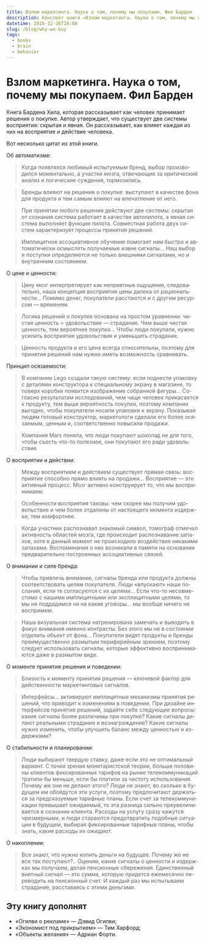 ```yaml
---
title: Взлом маркетинга. Наука о том, почему мы покупаем. Фил Барден
description: Конспект книги «Взлом маркетинга. Наука о том, почему мы покупаем» Фила Бардена.
datetime: 2016-12-26T18:00
slug: /blog/why-we-buy
tags:
  - books
  - brain
  - behavior
---
```


# Взлом маркетинга. Наука о том, почему мы покупаем. Фил Барден

Книга Бардена Хила, которая рассказывает как человек принимает решения о покупке. Автор утверждает, что существует две системы восприятия: скрытая и явная. Он рассказывает, как влияет каждая из них на восприятие и действие человека.

Вот несколько цитат из этой книги.

Об автоматизме:

> Когда по­яв­лял­ся лю­би­мый ис­пы­ту­е­мым бренд, вы­бор про­из­во­дил­ся мо­мен­таль­но, а участ­ки моз­га, от­ве­ча­ю­щие за кри­ти­че­ский ана­лиз и ло­ги­че­ские суж­де­ния, тормозились.

> Брен­ды вли­я­ют на ре­ше­ние о по­куп­ке: вы­сту­па­ют в ка­че­стве фо­на для про­дук­та и тем са­мым вли­я­ют на впе­чат­ле­ние от него.

> При при­ня­тии лю­бо­го ре­ше­ния дей­ству­ют две си­сте­мы: скры­тая от со­зна­ния си­сте­ма ра­бо­та­ет в ка­че­стве ав­то­пи­ло­та, а яв­ная си­сте­ма вы­пол­ня­ет функ­ции пи­ло­та. Сов­мест­ная ра­бо­та двух си­стем ха­рак­те­ри­зу­ет про­цес­сы при­ня­тия ре­ше­ний.

> Им­пли­цит­ное ас­со­ци­а­тив­ное обу­че­ние по­мо­га­ет нам быст­ро и ав­то­ма­ти­че­ски осмыс­лять по­лу­ча­е­мые извне сиг­на­лы… Наш вы­бор и по­ступ­ки опре­де­ля­ют­ся не толь­ко внеш­ни­ми сиг­на­ла­ми, но и внут­рен­ним со­сто­я­ни­ем.

О цене и ценности:

> Це­ну мозг ин­тер­пре­ти­ру­ет как непри­ят­ные ощу­ще­ния, сле­до­ва­тель­но, на­ша кон­цеп­ция вос­при­я­тия це­ны да­ле­ка от ра­ци­о­наль­ности… По­ми­мо де­нег, по­ку­па­те­ли рас­ста­ют­ся и с дру­гим ре­сур­сом — вре­ме­нем.

> Ло­ги­ка ре­ше­ний о по­куп­ке ос­но­ва­на на про­стом урав­не­нии: чи­стая цен­ность = удо­воль­ствие — стра­да­ние. Чем вы­ше чи­стая цен­ность, тем ве­ро­ят­нее по­куп­ка… Что­бы лю­ди по­ку­па­ли, нуж­но уси­лить вос­при­я­тие удо­воль­ствия и умень­шить стра­да­ние.

> Цен­ность про­дук­та и его це­на все­гда от­но­си­тель­ны, по­это­му для при­ня­тия ре­ше­ний нам нуж­но иметь воз­мож­ность срав­ни­вать.

Принцип осязаемости:

> В ком­па­нии Lego со­зда­ли та­кую си­сте­му: ес­ли под­не­сти упа­ков­ку с де­та­ля­ми кон­струк­то­ра к спе­ци­аль­но­му экра­ну в ма­га­зине, то по­верх ко­роб­ки по­явит­ся изоб­ра­же­ние со­бран­ной фи­гу­ры… Со­глас­но ре­зуль­та­там ис­сле­до­ва­ний, чем ча­ще че­ло­век при­ка­са­ет­ся к про­дук­ту, тем вы­ше ве­ро­ят­ность по­куп­ки, по­это­му ком­па­нии вы­год­но, что­бы по­ку­па­те­ли но­си­ли упа­ков­ки к экра­ну. По­ка­зы­вая лю­дям го­то­вый кон­струк­тор, мар­ке­то­ло­ги сде­ла­ли его бо­лее ося­за­е­мым, цен­ным и, со­от­вет­ствен­но по­вы­си­ли про­да­жи.

> Ком­па­ния Mars по­ня­ла, что лю­ди по­ку­па­ют шо­ко­лад не для то­го, что­бы съесть что-то по­лез­ное, они по­ку­па­ют его ра­ди удо­воль­ствия.

О восприятии и действии:

> Меж­ду вос­при­я­ти­ем и дей­стви­ем су­ще­ству­ет пря­мая связь: вос­при­я­тие спо­соб­но пря­мо вли­ять на про­да­жи… Вос­при­я­тие — это ак­тив­ный про­цесс. Мозг ак­тив­но кон­стру­и­ру­ет то, что мы вос­при­ни­ма­ем.

> Осо­бен­но­сти вос­при­я­тия та­ко­вы: чем ско­рее мы по­лу­чим удо­воль­ствие и чем бо­лее от­да­ле­ны от на­сто­я­ще­го мо­мен­та из­держ­ки, тем комфортнее.

> Ко­гда участ­ник рас­по­зна­вал зна­ко­мый сим­вол, то­мо­граф от­ме­чал ак­тив­ность об­ла­стей моз­га, где про­ис­хо­дит рас­по­зна­ва­ние за­па­хов, хо­тя в дан­ный мо­мент не про­ис­хо­ди­ло воз­дей­ствия ни­ка­ки­ми за­па­ха­ми. Вос­по­ми­на­ния о них воз­ни­ка­ли в па­мя­ти на ос­но­ва­нии пред­ва­ри­тель­но по­стро­ен­ных ас­со­ци­а­тив­ных свя­зей.

О внимании и силе бренда:

> Что­бы при­влечь вни­ма­ние, сиг­на­лы брен­да или про­дук­та долж­ны со­от­вет­ство­вать це­лям по­ку­па­те­ля. Лю­ди «впус­ка­ют» на­ши по­сла­ния, ес­ли те со­гла­су­ют­ся с их це­ля­ми… Ес­ли что-то несов­ме­сти­мо с на­ши­ми им­пли­цит­ны­ми или экс­пли­цит­ны­ми це­ля­ми, то мы не под­да­дим­ся ни на ка­кие уго­во­ры… мы во­об­ще ни­че­го не вос­при­мем.

> На­ша ви­зу­аль­ная си­сте­ма на­тре­ни­ро­ва­на за­ме­чать и вы­во­дить в фо­кус вни­ма­ния имен­но кон­тра­сты. Без это­го мы не в со­сто­я­нии от­де­лить объ­ект от фо­на… Покупа­те­ли ви­дят про­дук­ты и брен­ды пре­иму­ще­ствен­но раз­мы­тым пе­ри­фе­рий­ным зре­ни­ем, по­это­му сле­ду­ет ис­поль­зо­вать сиг­на­лы, ко­то­рые эф­фек­тив­но вос­при­ни­ма­ют­ся да­же в раз­мы­том ви­де.

О моменте принятия решения и поведении:

> Бли­зость к мо­мен­ту при­ня­тия ре­ше­ния — клю­че­вой фак­тор для дей­ствен­но­сти мар­ке­тин­го­вых сиг­на­лов.

> Ин­тер­фей­сы… ак­ти­ви­ру­ют им­пли­цит­ные ме­ха­низ­мы при­ня­тия ре­ше­ний, что при­во­дит к из­ме­не­ни­ям в по­ве­де­нии. При ди­зайне ин­тер­фей­сов при­ня­тия ре­ше­ний, за­дай­те се­бе сле­ду­ю­щие во­про­сы: ка­кие сиг­на­лы бо­лее раз­ли­чи­мы при по­куп­ке? Ка­кие сиг­на­лы де­ла­ют ре­аль­ны­ми стра­да­ние и воз­на­граж­де­ние? Ка­кие сиг­на­лы нуж­но из­ме­нить, что­бы улуч­шить ба­ланс меж­ду цен­но­стью и из­держ­ка­ми?

О стабильности и планировании:

> Лю­ди вы­би­ра­ют твер­дую став­ку, да­же ес­ли это не оп­ти­маль­ный ва­ри­ант. С точ­ки зре­ния мо­не­та­рист­ской тео­рии, боль­ше по­ло­ви­ны кли­ен­тов фик­си­ро­ван­ных та­ри­фов на рын­ке те­ле­ком­му­ни­ка­ций тра­ти­ли бы мень­ше, ес­ли бы пла­ти­ли за ча­сто­ту ис­поль­зо­ва­ния. По­че­му же они не де­ла­ют это­го? Лю­ди не зна­ют, во сколь­ко в бу­ду­щем им обой­дут­ся эти услу­ги, по­это­му пред­по­чи­та­ют дер­жать­ся за пред­ска­зу­е­мые та­риф­ные пла­ны. Ес­ли счет за те­ле­ком­му­ни­ка­ции пре­вы­ша­ет ожи­да­е­мый, то эта раз­ни­ца силь­но пре­уве­ли­чи­ва­ет­ся в со­зна­нии кли­ен­та. Рас­хо­ды на услу­гу сра­зу ка­жут­ся чрез­мер­ны­ми, и лю­ди ста­ра­ют­ся предот­вра­тить по­доб­ные си­ту­а­ции в бу­ду­щем, вы­би­рая фик­си­ро­ван­ные та­риф­ные пла­ны, что­бы знать, ка­кие рас­хо­ды их ожи­да­ют.

О накоплении:

> Все зна­ют, что нуж­но ко­пить день­ги на бу­ду­щее. По­че­му же не все так по­сту­па­ют?.. Оце­ним, ка­кие сиг­на­лы о цен­но­сти и из­держ­ках мы по­лу­ча­ем, де­лая пен­си­он­ные сбе­ре­же­ния. Един­ствен­ный внят­ный сиг­нал — это сум­ма, ко­то­рую при­дет­ся еже­ме­сяч­но пе­ре­во­дить на пен­си­он­ный счет. И каж­дый раз мы ис­пы­ты­ва­ем стра­да­ние, рас­ста­ва­ясь с эти­ми день­гами.

## Эту книгу дополнят

- «Огилви о рекламе» — Дэвид Огилви;
- «Экономист под прикрытием» — Тим Харфорд;
- «Объекты желания» — Адриан Форти.
